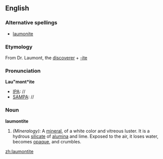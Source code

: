 ==English==

===Alternative spellings===
* [[laumonite]]

===Etymology===
From Dr. Laumont, the [[discoverer]] + [[-ite]]

===Pronunciation===
'''Lau"mont*ite'''
*[[IPA]]: //
*[[SAMPA]]: //

===Noun===
'''laumontite'''
# ''(Mineralogy):'' A [[mineral]], of a white color and vitreous luster.  It is a hydrous [[silicate]] of [[alumina]] and lime. Exposed to the air, it loses water, becomes [[opaque]], and crumbles.

[[zh:laumontite]]